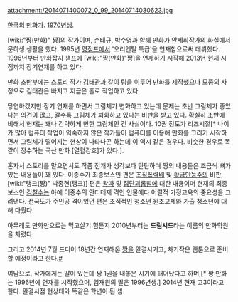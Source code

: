 attachment:/2014071400072_0_99_20140714030623.jpg

[[한국]]의 [[만화가]]. [[1970년]]생. 

[wiki:"짱(만화)" 짱]의 작가이며, [[손태규]], 박수영과 함께 만화가 [[안세희]]작가의 화실에서 문하생 생활을 했다. 1995년 [[영점프]]에서 '오리엔탈 특급'을 연재함으로써 데뷔했다. 1996년부터 만화잡지 챔프에 [wiki:"짱(만화)"짱]을 연재하기 시작해 2013년 현재 시점까지 장기연재를 하고 있다. 

만화 초반부에는 스토리 작가 [[김태관]]과 같이 팀을 이루어 만화를 제작했으나 모종의 사정으로 김태관은 빠지고 지금은 홀로 작업하고 있다. 

당연하겠지만 장기 연재를 하면서 그림체가 변화하고 있는데 문제는 초반 그림체가 좋았다는 의견이 많고, 갈수록 그림체가 퇴화하고 있다는 비판을 받고 있다. 확실히 초반에 비해서 현재는 꽤나 간략하게 변한 그림체인 건 사실이다. 10권 정도가 리즈시절[* 나이가 많아 컴퓨터 작업이 익숙하지 않은 작가들이 컴퓨터를 이용해 만화를 그리기 시작하면서 그림체가 떨어지는 현상이 나타나곤 하는데 이 역시 같은 경우다. 비슷한 경우로 똑같이 장수하는 국산 만화 [열혈강호]가 있다.].

혼자서 스토리를 맡으면서도 작품 전개가 생각보다 탄탄하며 짱의 내용들은 조금씩 뼈가 있는 내용들이 꽤 있다. 이종수가 최종보스인 편은 [[조직폭력배]] 및 [[황금만능주의]] 비판, [wiki:"탱크(짱)" 박종현(탱크)] 편은 [[왕따]] 및 [[집단괴롭힘]]에 대한 내용이며 현재의 최종보스인 [[김철수]]는 아예 이종수의 안티테제 격인 인물에다 어릴적 가정교육의 중요성을 그려낸다. 전국도가 주인공 격이었던 편은 조직적인 청소년 원조교제와 가출 청소년에 대해 다뤘다. 

아무래도 만화만으로는 먹고살기 힘든지 2010년부터는 '''드림시드'''라는 이름의 만화학원을 차렸다.

그리고 2014년 7월 드디어 18년간 연재해온 [[짱]]을 완결시키고, 차기작은 웹툰으로 준비할 예정이라고 한다.[http://news.naver.com/main/read.nhn?mode=LSD&mid=sec&sid1=102&oid=023&aid=0002786713 #]

여담으로, 작가에게는 딸이 있는데 짱 1권을 내놓은 시기에 태어났다고 하며,[* 짱 만화는 1996년에 연재를 시작했으며, 임재원의 딸은 1996년생.] 2014년 현재 고3이라고 한다. 완결시점 현상태와 똑같은 학년이 된 셈.


